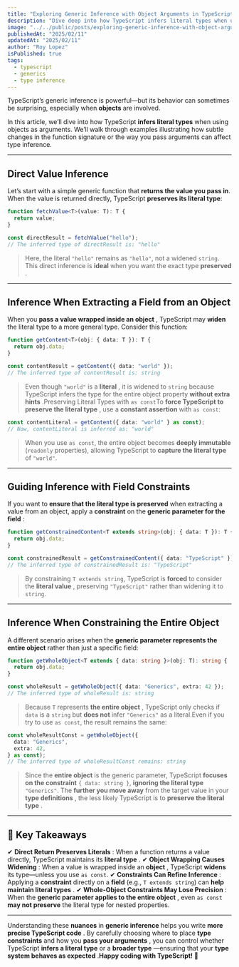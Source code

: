 ```yaml
---
title: "Exploring Generic Inference with Object Arguments in TypeScript"
description: "Dive deep into how TypeScript infers literal types when using objects in generic functions. Learn when TypeScript preserves literals, when it widens types, and how to guide inference using constraints."
image: "../../public/posts/exploring-generic-inference-with-object-arguments-in-typescript.jpg"
publishedAt: "2025/02/11"
updatedAt: "2025/02/11"
author: "Roy Lopez"
isPublished: true
tags:
  - typescript
  - generics
  - type inference
---
```


TypeScript’s generic inference is powerful—but its behavior can sometimes be surprising, especially when **objects** are involved.

In this article, we’ll dive into how TypeScript **infers literal types** when using objects as arguments. We’ll walk through examples illustrating how subtle changes in the function signature or the way you pass arguments can affect type inference.

---

## Direct Value Inference

Let’s start with a simple generic function that **returns the value you pass in**. When the value is returned directly, TypeScript **preserves its literal type**:

```typescript
function fetchValue<T>(value: T): T {
  return value;
}

const directResult = fetchValue("hello");
// The inferred type of directResult is: "hello"
```

> Here, the literal `"hello"` remains as `"hello"`, not a widened `string`.
> This direct inference is **ideal** when you want the exact type **preserved** .

---

## Inference When Extracting a Field from an Object

When you **pass a value wrapped inside an object** , TypeScript may **widen** the literal type to a more general type. Consider this function:

```typescript
function getContent<T>(obj: { data: T }): T {
  return obj.data;
}

const contentResult = getContent({ data: "world" });
// The inferred type of contentResult is: string
```

> Even though `"world"` is a **literal** , it is widened to `string` because TypeScript infers the type for the entire object property **without extra hints** .Preserving Literal Types with `as const`To **force TypeScript to preserve the literal type** , use a **constant assertion** with `as const`:

```typescript
const contentLiteral = getContent({ data: "world" } as const);
// Now, contentLiteral is inferred as: "world"
```

> When you use `as const`, the entire object becomes **deeply immutable** (`readonly` properties), allowing TypeScript to **capture the literal type** of `"world"`.

---

## Guiding Inference with Field Constraints

If you want to **ensure that the literal type is preserved** when extracting a value from an object, apply a **constraint** on the **generic parameter for the field** :

```typescript
function getConstrainedContent<T extends string>(obj: { data: T }): T {
  return obj.data;
}

const constrainedResult = getConstrainedContent({ data: "TypeScript" });
// The inferred type of constrainedResult is: "TypeScript"
```

> By constraining `T extends string`, TypeScript is **forced** to consider the **literal value** , preserving `"TypeScript"` rather than widening it to `string`.

---

## Inference When Constraining the Entire Object

A different scenario arises when the **generic parameter represents the entire object** rather than just a specific field:

```typescript
function getWholeObject<T extends { data: string }>(obj: T): string {
  return obj.data;
}

const wholeResult = getWholeObject({ data: "Generics", extra: 42 });
// The inferred type of wholeResult is: string
```

> Because `T` represents **the entire object** , TypeScript only checks if `data` is a `string` but **does not** infer `"Generics"` as a literal.Even if you try to use `as const`, the result remains the same:

```typescript
const wholeResultConst = getWholeObject({
  data: "Generics",
  extra: 42,
} as const);
// The inferred type of wholeResultConst remains: string
```

> Since the **entire object** is the generic parameter, TypeScript **focuses on the constraint** `{ data: string }`, **ignoring the literal type** `"Generics"`.
> The **further you move away** from the target value in your **type definitions** , the less likely TypeScript is to **preserve the literal type** .

---

## 🔑 Key Takeaways

✔ **Direct Return Preserves Literals** : When a function returns a value directly, TypeScript maintains its **literal type** .
✔ **Object Wrapping Causes Widening** : When a value is wrapped inside an **object** , TypeScript **widens** its type—unless you use `as const`.
✔ **Constraints Can Refine Inference** : Applying a **constraint** directly on a **field** (e.g., `T extends string`) can **help maintain literal types** .
✔ **Whole-Object Constraints May Lose Precision** : When the **generic parameter applies to the entire object** , even `as const` **may not preserve** the literal type for nested properties.

---

Understanding these **nuances** in **generic inference** helps you write **more precise TypeScript code** . By carefully choosing where to place **type constraints** and how you **pass your arguments** , you can control whether TypeScript **infers a literal type** or a **broader type** —ensuring that your **type system behaves as expected** .**Happy coding with TypeScript! 🚀**
